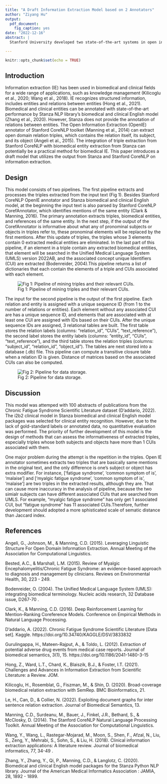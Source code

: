```yaml
---
title: "A Draft Information Extraction Model based on 2 Annotators"
author: "Ziyang Hu"
output: 
  pdf_document:
    fig_caption: yes
date: "2022-12-16"
abstract: |
  Stanford University developed two state-of-the-art systems in open information extraction and biomedical entity recognition. A draft model that utilizes the output from both systems for information extraction is introduced in this paper. This model was attemped on a scientific literature dataset, but no qualitative evluation can be performed due to the lack of gold-standard labels. Further development of this model will be focused on assessment of triple informativness. The triple extraction is sometimes repetitive, and computation of semantic disatnce matrix of entities need a more sophisticated scale.

---
```


```r
knitr::opts_chunk$set(echo = TRUE)
```

## Introduction

Information extraction (IE) has been used in biomedical and clinical fields for a wide range of applications, such as knowledge management (Kilicoglu et al., 2020; Wang et al., 2018). IE recognizes structured information, includes entities and relations between entities (Hong et al., 2021). Biomedical and clinical entities can be annotated with state-of-the-art performance by Stanza NLP library's biomedical and clinical English model (Zhang et al., 2020). However, Stanza does not provide the annotation of relations between entities. The Open Information Extraction (OpenIE) annotator of Stanford CoreNLP toolket (Manning et al., 2014) can extract open domain relation triples, which contains the relation itself, its subject, and its object (Angeli et al., 2015). The integration of triple extraction from Stanford CoreNLP with biomedical entity extraction from Stanza can potentially be a practical method for biomedical IE. This paper introduces a draft model that utilizes the output from Stanza and Stanford CoreNLP on information extraction. 


## Design

This model consists of two pipelines. The first pipeline extracts and processes the triples extracted from the input text (Fig 1). Besides Stanford CoreNLP OpenIE annotator and Stanza biomedical and clinical English model, at the beginning the input text is also parsed by Stanford CoreNLP CorefAnnotator, which identifies mentions of the same entity (Clark & Manning, 2016). The primary annotation extracts triples, biomedical entities, and references of the same entity. In the next step, if the output of the CorefAnnotator is informative about what any of pronominal subjects or objects in triples refer to, these pronominal elements will be replaced by the first mentions. After this update of triples, the triples whose 3 elements contain 0 extracted medical entities are eliminated. In the last part of this pipeline, if an element in a triple contain any extracted biomedical entities, that element will be searched in the Unified Medical Language System (UMLS) version 2022AB, and the associated concept unique Identifiers (CUI) are extracted (Bodenreider, 2004).This pipeline returns a list of dictionaries that each contain the elements of a triple and CUIs associated with each element.


![Fig 1: Pipeline of mining triples and their relevant CUIs.](triple_mining_flowchart.png)

The input for the second pipeline is the output of the first pipeline. Each relation and entity is assigned with a unique sequence ID (from 1 to the number of relations or entities). Each element without any associated CUI are has a unique sequence ID, and elements that are associated with at least one CUI are assigned with IDs based on their CUIs. After the unique sequence IDs are assigned, 3 relational tables are built. The first table stores the relation labels (columns: "relation_id", "CUIs", "text_reference"), the second label stores the entity labels (columns: "entity_id", "CUIs", "text_reference"), and the third table stores the relation triples (columns: "subject_id", "relation_id", "object_id"). The tables are next stored into a database (.db) file. This pipeline can compute a transitive closure table when a relation ID is given. Distance of matrices based on the associated CUIs can also be computed.


![Fig 2: Pipeline for data storage.](piepeline2.png)

## Discussion

This model was attemped with 100 abstracts of publications from the Chronic Fatigue Syndrome Scientific Literature dataset (D'addario, 2022). The  i2b2 clinical model in Stanza biomedical and clinical English model packages was selected for clinical entity recognition. However, due to the lack of gold-standard labels or annotated data, no quantitative evaluation was performed. The priority of further development of this model is the design of methods that can assess the informativeness of extracted triples, especially triples whose both subjects and objects have more than 1 CUIs associated with them. 

One major problem during the attempt is the repetition in the triples. Open IE annotator sometimes extracts two triples that are basically same mentions in the original text, and the only difference is one's subject or object has extra modifier. For instance, ['fatigue syndrome', 'common symptom of is', 'malaise'] and ['myalgic fatigue syndrome', 'common symptom of is', 'malaise'] are two triples in the extracted results, although they are. That can cause more inaccuracy in the analysis of pipeline, because the two simialr subjects can have different associated CUIs that are searched from UMLS. For example, "myalgic fatigue syndrome" has only get 1 associated CUI, but "fatigue syndrome" has 11 associated CUIs.Therefore, further development should adopted a more sphisticated scale of sematic distance than Jaccard index.




## References

Angeli, G., Johnson, M., & Manning, C.D. (2015). Leveraging Linguistic Structure For Open Domain Information Extraction. Annual Meeting of the Association for Computational Linguistics.

Bested, A.C., & Marshall, L.M. (2015). Review of Myalgic Encephalomyelitis/Chronic Fatigue Syndrome: an evidence-based approach to diagnosis and management by clinicians. Reviews on Environmental Health, 30, 223 - 249.

Bodenreider, O. (2004). The Unified Medical Language System (UMLS): integrating biomedical terminology. Nucleic acids research, 32 Database issue, D267-70 .

Clark, K., & Manning, C.D. (2016). Deep Reinforcement Learning for Mention-Ranking Coreference Models. Conference on Empirical Methods in Natural Language Processing.

D'addario, A. (2022). Chronic Fatigue Syndrome Scientific Literature [Data set]. Kaggle. https://doi.org/10.34740/KAGGLE/DSV/3833832


Gurulingappa, H., Mateen-Rajput, A., & Toldo, L. (2012). Extraction of potential adverse drug events from medical case reports. Journal of biomedical semantics, 3(1), 15. https://doi.org/10.1186/2041-1480-3-15

Hong, Z., Ward, L.T., Chard, K., Blaiszik, B.J., & Foster, I.T. (2021). Challenges and Advances in Information Extraction from Scientific Literature: a Review. JOM.

Kilicoglu, H., Rosemblat, G., Fiszman, M., & Shin, D. (2020). Broad-coverage biomedical relation extraction with SemRep. BMC Bioinformatics, 21.

Le, H., Can, D., & Collier, N. (2022). Exploiting document graphs for inter sentence relation extraction. Journal of Biomedical Semantics, 13.

Manning, C.D., Surdeanu, M., Bauer, J., Finkel, J.R., Bethard, S., & McClosky, D. (2014). The Stanford CoreNLP Natural Language Processing Toolkit. Annual Meeting of the Association for Computational Linguistics.

Wang, Y., Wang, L., Rastegar-Mojarad, M., Moon, S., Shen, F., Afzal, N., Liu, S., Zeng, Y., Mehrabi, S., Sohn, S., & Liu, H. (2018). Clinical information extraction applications: A literature review. Journal of biomedical informatics, 77, 34-49 .

Zhang, Y., Zhang, Y., Qi, P., Manning, C.D., & Langlotz, C. (2020). Biomedical and clinical English model packages for the Stanza Python NLP library. Journal of the American Medical Informatics Association : JAMIA, 28, 1892 - 1899.